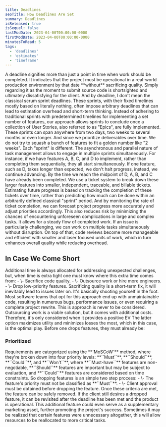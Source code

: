 ```yaml
---
title: Deadlines
seoTitle: How Deadlines Are Set
summary: Deadlines
isReleased: true
isSequel: false
lastModDate: 2023-04-00T00:00:00-0000
firstModDate: 2023-04-00T00:00:00-0000
minutesToRead: 5
tags:
  - 'deadlines'
  - 'estimates'
  - 'timeframe'
---
```

<C>
A deadline signifies more than just a point in time when work should be completed. It indicates that the project must be operational in a real-world production environment by that date **without** sacrificing <L href="/blog/tag/quality">quality.</L> Simply regarding it as the moment to submit source code is shortsighted and ultimately dissatisfying for the client. And by deadline, I don't mean the classical <L href='https://www.scrum.org/resources/what-is-a-sprint-in-scrum'>scrum sprint</L> deadlines.
</C>

<C>
These sprints, with their fixed timelines mostly based on literally nothing, often impose arbitrary deadlines that can lead to estimation overhead and short-term thinking.
</C>
<C>
Instead of adhering to traditional sprints with predetermined timelines for implementing a set number of features, our approach allows sprints to conclude once a collection of <L href="/services/glossary#user-stories">User Stories</L>, also referred to as "Epics", are fully implemented. These sprints can span anywhere from two days, two weeks to several months or even longer. And since we prioritize <L href='/blog/management-skill-issues#conclusion'>deliverables</L> over time. We do not try to squash a bunch of features to  fit a golden number like "2 weeks". Each "sprint" is different. The asynchronous and parallel nature of task management allows to engage in multiple sprints simultaneously. For instance, if we have features A, B, C, and D to implement, rather than completing them sequentially, they all start simultaneously. If one feature, such as D, takes longer than expected, we don't halt progress, instead, we continue advancing. By the time we reach the midpoint of D, A, B, and C have already been completed. We use a <L href='/services/glossary#ticket-system'>ticket system</L> to break down these larger features into smaller, independent, traceable, and <L href='/services/billing#task-cost'>billable</L> tickets.
</C>
<C>
<L href='/services/estimates'>Estimating</L> future progress is based on tracking the completion of these tickets over time, rather than predicting how much can be done within an arbitrarily defined classical "sprint" period. And by monitoring the rate of ticket completion, we can forecast project progress more accurately and adjust <L href='#prioritized'>priorities</L> accordingly.
</C>
<C>
This also reduces risk by minimizing the chances of encountering unforeseen complications in large and complex tasks. It allows for a steady flow of completed work. If an <L href='/services/glossary#ticket'>issue</L>  is particularly challenging, we can work on multiple tasks simultaneously without disruption. On top of that, code reviews become more manageable and efficient with smaller and laser focused units of work, which in turn enhances overall <L href="/blog/tag/quality">quality</L> while reducing overhead.
</C>



<H2>In Case We Come Short</H2>
<C>
Additional time is always allocated for addressing unexpected challenges, but, when time is extra tight one must know where this extra time comes from: 
<S3/>
- \- Sacrifice code quality.
- \- Outsource work or hire more engineers.
- \- Drop low-priority features.
</C>
<C>
Sacrificing quality is a short-term fix, it will inevitably lead to issues later on. It's basically shooting yourself in the foot. Most software teams that opt for this approach end up with unmaintainable code, resulting in numerous bugs, performance issues, or even requiring a complete project rewrite. This is approach is never to be considered. 
</C>
<C>
Outsourcing work is a viable solution, but it comes with additional costs. Therefore, it's only considered when it provides a positive <L href="https://en.wikibooks.org/wiki/Poker/Expected_value">EV</L>
</C>
<C>
The latter option maximizes utility and minimizes losses the most, which in this case, is the optimal play. Before one drops features, they must already be: 
</C>
<H3 id="prioritized">Prioritized</H3>
<C>
Requirements are categorized using the <L href="">**`MoSCoW`**</L> method, where they're broken down into four priority levels: **``Must``**, **``Should``**, **``Could``**, and **``Won't``**, where **``Must-have``** features are non-negotiable, **``Should``** features are important but may be subject to evaluation, and **``Could``** features are considered based on time constraints. So dropping features is an simple two step process:
<S2/>
- \- The feature's priority must not be classified as **``Must``**.
- \- Client approval must be obtained before dropping the feature.
</C>
<C>
Once these criteria are met, the feature can be safely removed.
</C>
<C>
If the client still desires a dropped feature, it can be revisited after the deadline has been met and the product is operational. This additional feature could even serve as a supplementary marketing asset, further promoting the project's success.
</C>
<C>
Sometimes it may be realized that certain features were unnecessary altogether, this will allow resources to be reallocated to more critical tasks.
</C>